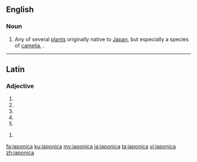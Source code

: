 ==English==

===Noun===
{{en-noun}}

# Any of several [[plant]]s originally native to [[Japan]], but especially a species of [[camelia]], {{taxlink|Camelia japonica|species}}.

----
==Latin==

===Adjective===
{{la-adj-form|japonica}}

# {{inflection of|japonicus||nom|f|s|lang=la}}
# {{inflection of|japonicus||nom|n|p|lang=la}}
# {{inflection of|japonicus||acc|n|p|lang=la}}
# {{inflection of|japonicus||voc|f|s|lang=la}}
# {{inflection of|japonicus||voc|n|p|lang=la}}

{{la-adj-form|japonicā}}

# {{inflection of|japonicus||abl|f|s|lang=la}}

[[fa:japonica]]
[[ku:japonica]]
[[my:japonica]]
[[ja:japonica]]
[[ta:japonica]]
[[vi:japonica]]
[[zh:japonica]]
